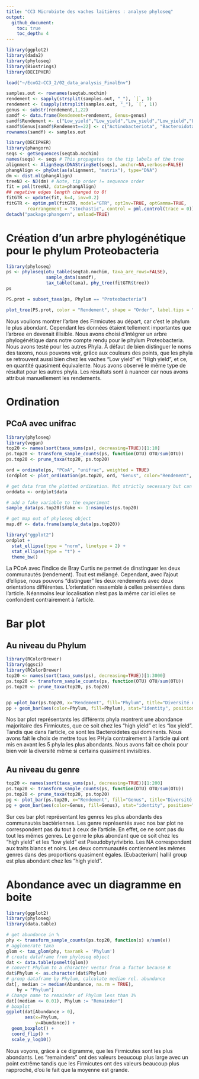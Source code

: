 ```yaml
---
title: "CC3 Microbiote des vaches laitières : analyse phyloseq"
output: 
  github_document:
    toc: true
    toc_depth: 4
---
```


```r
library(ggplot2)
library(dada2)
library(phyloseq)
library(Biostrings)
library(DECIPHER)
```

```r
load("~/EcoG2-CC3_2/02_data_analysis_FinalEnv")
```

```r
samples.out <- rownames(seqtab.nochim)
rendement <- sapply(strsplit(samples.out, "_"), `[`, 1)
rendement <- (sapply(strsplit(samples.out, "_"), `[`, 1))
genus <- substr(rendement,1,22)
samdf <- data.frame(Rendement=rendement, Genus=genus)
samdf$Rendement <- c("Low_yield","Low_yield","Low_yield","Low_yield","Low_yield","Low_yield","Low_yield","Low_yield","Low_yield","Low_yield","Low_yield","High_yield","High_yield","High_yield","High_yield","High_yield","High_yield","High_yield","High_yield","High_yield","High_yield","High_yield")
samdf$Genus[samdf$Rendement==22] <- c("Actinobacteriota", "Bacteroidota", "Cyanobacteria", "Elusimicrobiota", "Fibrobacterota", "Firmicutes", "Patescibacteria", "Proteobacteria", "Synergistota", "Verrucomicrobiota")
rownames(samdf) <- samples.out
```


```r
library(DECIPHER)
library(phangorn)
seqs <- getSequences(seqtab.nochim)
names(seqs) <- seqs # This propagates to the tip labels of the tree
alignment <- AlignSeqs(DNAStringSet(seqs), anchor=NA,verbose=FALSE)
phangAlign <- phyDat(as(alignment, "matrix"), type="DNA")
dm <- dist.ml(phangAlign)
treeNJ <- NJ(dm) # Note, tip order != sequence order
fit = pml(treeNJ, data=phangAlign)
## negative edges length changed to 0!
fitGTR <- update(fit, k=4, inv=0.2)
fitGTR <- optim.pml(fitGTR, model="GTR", optInv=TRUE, optGamma=TRUE,
        rearrangement = "stochastic", control = pml.control(trace = 0))
detach("package:phangorn", unload=TRUE)
```

# Création d'un arbre phylogénétique pour le phylum Proteobacteria

```r
library(phyloseq)
ps <- phyloseq(otu_table(seqtab.nochim, taxa_are_rows=FALSE), 
               sample_data(samdf), 
               tax_table(taxa), phy_tree(fitGTR$tree))
ps
```

```r
PS.prot = subset_taxa(ps, Phylum == "Proteobacteria")

plot_tree(PS.prot, color = "Rendement", shape = "Order", label.tips = "Family", plot.margin = 0.05, ladderize = TRUE)
```

Nous voulions montrer l'arbre des Firmicutes au départ, car c'est le phylum le plus abondant. Cependant les données étaient tellement importantes que l'arbree en devenait illisible. Nous avons choisi d'intégrer un arbre phylogénétique dans notre compte rendu pour le phylum Proteobacteria. Nous avons testé pour les autres Phyla. À défaut de bien distinguer le noms des taxons, nous pouvons voir, grâce aux couleurs des points, que les phyla se retrouvent aussi bien chez les vaches "Low yield" et "High yield", et ce, en quantité quasiment équivalente. Nous avons observé le même type de résultat pour les autres phyla. 
Les résultats sont à nuancer car nous avons attribué manuellement les rendements.

# Ordination  
## PCoA avec unifrac 
```r
library(phyloseq)
library(vegan)
top20 <- names(sort(taxa_sums(ps), decreasing=TRUE))[1:10]
ps.top20 <- transform_sample_counts(ps, function(OTU) OTU/sum(OTU))
ps.top20 <- prune_taxa(top20, ps.top20)

ord = ordinate(ps, "PCoA", "unifrac", weighted = TRUE)
(ordplot <- plot_ordination(ps.top20, ord, "Genus", color="Rendement", shape="SampleType", label="Genus"))

# get data from the plotted ordination. Not strictly necessary but can be useful
orddata <- ordplot$data

# add a fake variable to the experiment
sample_data(ps.top20)$fake <- 1:nsamples(ps.top20)

# get map out of phyloseq object 
map.df <- data.frame(sample_data(ps.top20))
```

```r
library("ggplot2")
ordplot + 
  stat_ellipse(type = "norm", linetype = 2) +
  stat_ellipse(type = "t") +
  theme_bw()
```

La PCoA avec l'indice de Bray Curtis ne permet de dinstinguer les deux communautés (rendement). Tout est mélangé. Cependant, avec l'ajout d'ellipse, nous pouvons "distinguer" les deux rendements avec deux orientations différentes. L'orientation ressemble à celles présentées dans l'article. Néanmoins leur localisation n'est pas la même car ici elles se confondent contrairement à l'article. 

# Bar plot
## Au niveau du Phylum 

```r
library(RColorBrewer)
library(ggsci)
library(RColorBrewer)
top20 <- names(sort(taxa_sums(ps), decreasing=TRUE))[1:3000]
ps.top20 <- transform_sample_counts(ps, function(OTU) OTU/sum(OTU))
ps.top20 <- prune_taxa(top20, ps.top20)


pp =plot_bar(ps.top20, x="Rendement", fill="Phylum", title="Diversité des phyla les plus abondants") +  facet_wrap(~Rendement, scales = "free")
pp + geom_bar(aes(color=Phylum, fill=Phylum), stat="identity", position="stack") + scale_fill_brewer(palette="Paired") + scale_color_brewer(palette="Paired")
```

Nos bar plot représentants les différents phyla montrent une abondance majoritaire des Firmicutes, que ce soit chez les "high yield" et les "lox yield". Tandis que dans l'article, ce sont les Bacteroidetes qui dominents. 
Nous avons fait le choix de mettre tous les PHyla contrairement à l'article qui ont mis en avant les 5 phyla les plus abondants. Nous avons fait ce choix pour bien voir la diversité même si certains quasiment invisibles.

## Au niveau du genre 

```r
top20 <- names(sort(taxa_sums(ps), decreasing=TRUE))[1:200]
ps.top20 <- transform_sample_counts(ps, function(OTU) OTU/sum(OTU))
ps.top20 <- prune_taxa(top20, ps.top20)
pg <- plot_bar(ps.top20, x="Rendement", fill="Genus", title="Diversité des genres les plus abondants") +  facet_wrap(~Rendement, scales = "free")
pg + geom_bar(aes(color=Genus, fill=Genus), stat="identity", position="stack")+ scale_color_igv()+ scale_fill_igv()
```
Sur ces bar plot représentant les genres les plus abondants des communautés bactériennes. Les genre représentés avec nos bar plot ne correspondent pas du tout à ceux de l'article. En effet, ce ne sont pas du tout les mêmes genres. Le genre le plus abondant que ce soit chez les "high yield" et les "low yield" est Pseudobytyrivibrio. Les NA correspondent aux traits blancs et noirs. Les deux communautés contiennent les mêmes genres dans des proportions quasiment égales. [Eubacterium] halliI group est plus abondant chez les "high yield".

# Abondance avec un diagramme en boite
```r
library(ggplot2)
library(phyloseq)
library(data.table)

# get abundance in %
phy <- transform_sample_counts(ps.top20, function(x) x/sum(x))
# agglomerate taxa
glom <- tax_glom(phy, taxrank = 'Phylum')
# create dataframe from phyloseq object
dat <- data.table(psmelt(glom))
# convert Phylum to a character vector from a factor because R
dat$Phylum <- as.character(dat$Phylum)
# group dataframe by Phylum, calculate median rel. abundance
dat[, median := median(Abundance, na.rm = TRUE), 
    by = "Phylum"]
# Change name to remainder of Phylum less than 1%
dat[(median <= 0.01), Phylum := "Remainder"]
# boxplot
ggplot(dat[Abundance > 0],
       aes(x=Phylum,
           y=Abundance)) + 
  geom_boxplot() + 
  coord_flip() +
  scale_y_log10()
```

Nous voyons, grâce à ce digramme, que les Firmicutes sont les plus abondants. Les "remainders" ont des valeurs beaucoup plus large avec un point extrême tandis que les Firmicutes ont des valeurs beaucoup plus rapproché, d'où le fait que la moyenne est grande. 



